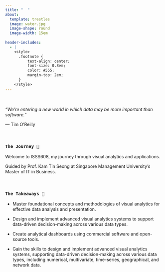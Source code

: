 ```yaml
---
title: "  "
about:
  template: trestles
  image: water.jpg
  image-shape: round
  image-width: 15em
  
header-includes:
  - |
    <style>
      .footnote {
          text-align: center;
          font-size: 0.8em;
          color: #555;
          margin-top: 2em;
      }
    </style>
---
```


<BR><BR> *"We’re entering a new world in which data may be more important than software."*

— Tim O’Reilly

<BR>

### `The Journey 🐳`

Welcome to ISSS608, my journey through visual analytics and applications.

Guided by Prof. Kam Tin Seong at Singapore Management University's Master of IT in Business.

<BR>

### `The Takeaways 🥡`

-   Master foundational concepts and methodologies of visual analytics for effective data analysis and presentation.

-   Design and implement advanced visual analytics systems to support data-driven decision-making across various data types.

-   Create analytical dashboards using commercial software and open-source tools.

-   Gain the skills to design and implement advanced visual analytics systems, supporting data-driven decision-making across various data types, including numerical, multivariate, time-series, geographical, and network data. <BR><BR>

